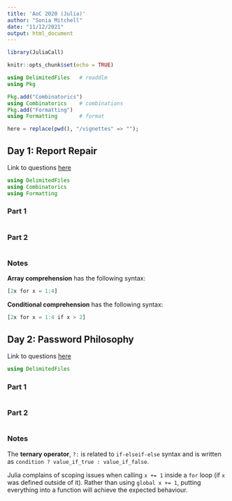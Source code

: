 ```yaml
---
title: 'AoC 2020 (Julia)'
author: "Sonia Mitchell"
date: "11/12/2021"
output: html_document
---
```


```r
library(JuliaCall)

knitr::opts_chunk$set(echo = TRUE)
```

```julia
using DelimitedFiles   # readdlm
using Pkg

Pkg.add("Combinatorics")
using Combinatorics    # combinations
Pkg.add("Formatting")
using Formatting       # format

here = replace(pwd(), "/vignettes" => "");
```

## Day 1: Report Repair

Link to questions [here](https://adventofcode.com/2020/day/1)

```julia
using DelimitedFiles
using Combinatorics
using Formatting
```

### Part 1

```julia
```

### Part 2

```julia
```

### Notes

**Array comprehension** has the following syntax:

```julia
[2x for x = 1:4]
```

**Conditional comprehension** has the following syntax:

```julia
[2x for x = 1:4 if x > 2]
```

## Day 2: Password Philosophy

Link to questions [here](https://adventofcode.com/2020/day/2)

```julia
using DelimitedFiles
```

### Part 1

```julia
```

### Part 2

```julia
```

### Notes

The **ternary operator**, `?:` is related to `if-elseif-else` syntax and is 
written as `condition ? value_if_true : value_if_false`.

Julia complains of scoping issues when calling `x += 1` inside a `for` loop (if
`x` was defined outside of it). Rather than using `global x += 1`, putting 
everything into a function will achieve the expected behaviour.
